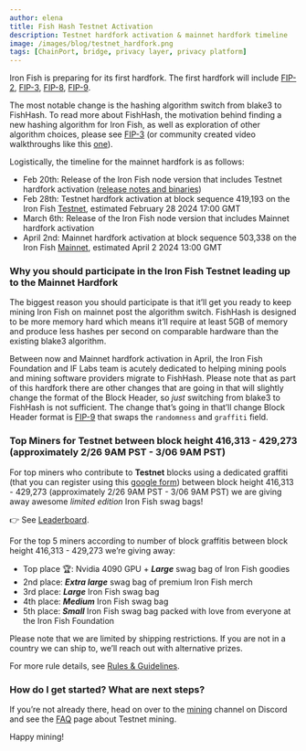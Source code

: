 ```yaml
---
author: elena
title: Fish Hash Testnet Activation
description: Testnet hardfork activation & mainnet hardfork timeline 
image: /images/blog/testnet_hardfork.png
tags: [ChainPort, bridge, privacy layer, privacy platform]
---
```


Iron Fish is preparing for its first hardfork. The first hardfork will include [FIP-2](https://fips.ironfish.network/fips/fip-2-enforce-sequential-block-time), [FIP-3](https://fips.ironfish.network/fips/fip-3-memory-hard-mining-algorithm), [FIP-8](https://fips.ironfish.network/fips/fip-8-difficulty-adjustment), [FIP-9](https://fips.ironfish.network/fips/fip-9-swap-randomness-and-graffiti). 

The most notable change is the hashing algorithm switch from blake3 to FishHash. To read more about FishHash, the motivation behind finding a new hashing algorithm for Iron Fish, as well as exploration of other algorithm choices, please see [FIP-3](https://fips.ironfish.network/fips/fip-3-memory-hard-mining-algorithm) (or community created video walkthroughs like this [one](https://youtu.be/1R7VffTzM9g?si=U0PhustQsp8TG9ak)). 

Logistically, the timeline for the mainnet hardfork is as follows: 

- Feb 20th: Release of the Iron Fish node version that includes Testnet hardfork activation ([release notes and binaries](https://github.com/iron-fish/ironfish/releases/tag/v1.20.0))
- Feb 28th: Testnet hardfork activation at block sequence 419,193 on the Iron Fish [Testnet](https://testnet.explorer.ironfish.network/), estimated February 28 2024 17:00 GMT
- March 6th: Release of the Iron Fish node version that includes Mainnet hardfork activation
- April 2nd: Mainnet hardfork activation at block sequence 503,338 on the Iron Fish [Mainnet](https://explorer.ironfish.network/), estimated April 2 2024 13:00 GMT

### Why you should participate in the Iron Fish Testnet leading up to the Mainnet Hardfork

The biggest reason you should participate is that it’ll get you ready to keep mining Iron Fish on mainnet post the algorithm switch. FishHash is designed to be more memory hard which means it’ll require at least 5GB of memory and produce less hashes per second on comparable hardware than the existing blake3 algorithm. 

Between now and Mainnet hardfork activation in April, the Iron Fish Foundation and IF Labs team is acutely dedicated to helping mining pools and mining software providers migrate to FishHash. Please note that as part of this hardfork there are other changes that are going in that will slightly change the format of the Block Header, so *just* switching from blake3 to FishHash is not sufficient. The change that’s going in that’ll change Block Header format is [FIP-9](https://fips.ironfish.network/fips/fip-9-swap-randomness-and-graffiti) that swaps the `randomness` and `graffiti` field. 

### Top Miners for Testnet between block height 416,313 - 429,273 (approximately 2/26 9AM PST - 3/06 9AM PST)

For top miners who contribute to **Testnet** blocks using a dedicated graffiti (that you can register using this [google form](https://forms.gle/FkC4N3X6HtJMqgXe8)) between block height 416,313 - 429,273 (approximately 2/26 9AM PST - 3/06 9AM PST) we are giving away awesome *limited edition* Iron Fish swag bags! 

👉 See [Leaderboard](https://ironfish.retool.com/embedded/public/0fea464c-aa4f-4bcf-bc92-766131b910e0).

For the top 5 miners according to number of block graffitis between block height 416,313 - 429,273 we’re giving away: 

- Top place 🏆: Nvidia 4090 GPU + ***Large*** swag bag of Iron Fish goodies
- 2nd place: ***Extra large*** swag bag of premium Iron Fish merch
- 3rd place: ***Large*** Iron Fish swag bag
- 4th place: ***Medium*** Iron Fish swag bag
- 5th place: ***Small*** Iron Fish swag bag packed with love from everyone at the Iron Fish Foundation

Please note that we are limited by shipping restrictions. If you are not in a country we can ship to, we’ll reach out with alternative prizes. 

For more rule details, see [Rules & Guidelines](https://icy-grouse-445.notion.site/Hard-Fork-Testnet-Leaderboard-Top-Contributors-Rules-Guidelines-dc1456a386454458b21cf45368794129).

### How do I get started? What are next steps?

If you’re not already there, head on over to the [mining](https://discord.gg/nn6h2FqTec) channel on Discord and see the [FAQ](https://www.notion.so/2cf65e0223584b25ae59befd456c2ab8?pvs=21) page about Testnet mining.

Happy mining! 

